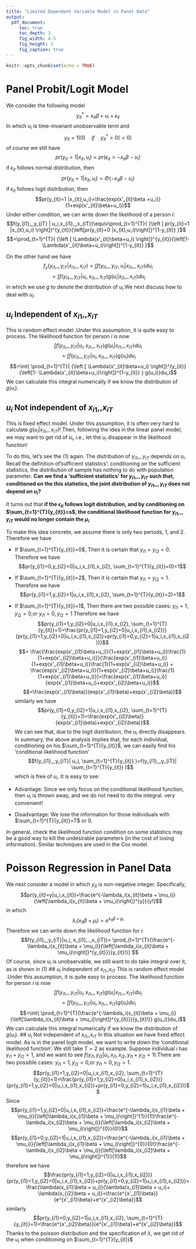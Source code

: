 ---
title: "Limited Dependent Variable Model in Panel Data"
output: 
  pdf_document:
     toc: true
     toc_depth: 3
     fig_width: 4.5
     fig_height: 3
     fig_caption: true
---

```{r setup, include=FALSE}
knitr::opts_chunk$set(echo = TRUE)
```

# Panel Probit/Logit Model 
We consider the following model 
$$y^{*}_{it}= x_{it}\beta+ u_i +\epsilon_{it}$$
In which $u_i$ is time-invariant unobservable term and 
$$y_{it}= 1 (0) \quad if \quad y^{*}_{it}>0 (<0)$$
of course we still have 
$$pr(y_{it}=1 |x_{it},u_i)= pr(\epsilon_{it}>-x_{it}\beta- u_i)$$
if $\epsilon_{it}$ follows normal distribution, then 
$$pr(y_{it}=1 |x_{it},u_i)=\Phi(-x_{it}\beta- u_i)$$
if $\epsilon_{it}$ follows logit distribution, then 
$$pr(y_{it}=1 |x_{it},u_i)=\frac{exp(x'_{it}\beta +u_i)}{1+exp(x'_{it}\beta+u_i)}$$
Under either condition, we can write down the likelihood of a person $i$:
$$f(y_{i1},,,y_{iT} | u_i,x_{i1},,,x_{iT})\equiv\prod_{t=1}^{T}{ {\left [ pr(y_{it}=1 |x_{it},u_i) \right]}^{y_{it}}{\left[pr(y_{it}=0 |x_{it},u_i)\right]}^{1-y_{it}} }$$
$$=\prod_{t=1}^{T}{ {\left [ \Lambda(x'_{it}\beta+u_i) \right]}^{y_{it}}{\left[1-  \Lambda(x'_{it}\beta+u_i)\right]}^{1-y_{it}} }$$

On the other hand we have
$$f_y(y_{i1},,,y_{iT}| x_{i1},,,x_{iT})=\int{f(y_{i1},,,y_{iT},u_i | x_{i1},,,x_{iT})}du_i$$
$$=\int{f(y_{i1},,,y_{iT}|u_i , x_{i1},,,x_{iT})g(u_i |x_{i1},,,x_{iT})}du_i \tag{1}$$
in which we use $g$ to denote the distribution of $u_i$.We next discuss how to deal with $u_i$.

## $u_i$ Independent of $x_{i1},,x_{iT}$
This is random effect model .Under this assumption, it is quite easy to process. The likelihood function for person $i$ is now
$$\int{f(y_{i1},,,y_{iT}|u_i , x_{i1},,,x_{iT})g(u_i |x_{i1},,,x_{iT})}du_i$$
$$=\int{f(y_{i1},,,y_{iT}|u_i , x_{i1},,,x_{iT})g(u_i)}du_i$$
$$=\int{ \prod_{t=1}^{T}{ {\left [ \Lambda(x'_{it}\beta+u_i) \right]}^{y_{it}}{\left[1-  \Lambda(x'_{it}\beta+u_i)\right]}^{1-y_{it}} }  g(u_i)}du_i$$
We can calculate this integral numerically if we know the distribution of $g(u_i)$.

## $u_i$ Not independent of  $x_{i1},,x_{iT}$
This is fixed effect model. Under this assumption, it is often very hard to calculate $g(u_i |x_{i1},,,x_{iT})$! Then, following the idea in the linear panel model, we may want to get rid of $u_i$, i.e., let the $u_i$ disappear in the likelihood function!
<p> To do this, let's see the (1) again. The distribution of $y_{i1},,,y_{iT}$ depends on $u_i$. Recall the definition of'sufficient statistics': conditioning on the sufficient statistics, the distribution of sample has nothing to do with population parameter. <b>Can we find a 'sufficient statistics' for $y_{i1},,,y_{iT}$ such that, conditioned on the this statistics, the joint distribution of $y_{i1},,,y_{iT}$ does not depend on $u_i$?</b></p>
<p> It turns out that <b> if the $\epsilon_{it}$ follows logit distribution, and by conditioning on $\sum_{t=1}^{T}{y_{it}}=s$, the conditional likelihood function for $y_{i1},,,y_{iT}$ would no longer contain the $\mu_i$</b></p>
<p> To make this idea concrete, we assume there is only two periods, 1, and 2. Therefore we have </p>
- If $\sum_{t=1}^{T}{y_{it}}=0$, Then it is certain that $y_{i1}=y_{i2}=0$. Therefore we have 
$$pr(y_{i1}=0,y_{i2}=0|u_i,x_{i1},x_{i2}, \sum_{t=1}^{T}{y_{it}}=0)=1$$
- If $\sum_{t=1}^{T}{y_{it}}=2$, Then it is certain that $y_{i1}=y_{i2}=1$. Therefore we have 
$$pr(y_{i1}=1,y_{i2}=1|u_i,x_{i1},x_{i2}, \sum_{t=1}^{T}{y_{it}}=2)=1$$
- If $\sum_{t=1}^{T}{y_{it}}=1$, Then there are two possible cases: $y_{i1}=1,y_{i2}=0$,or $y_{i1}=0,y_{i2}=1$
Therefore we have
$$pr(y_{i1}=1,y_{i2}=0|u_i,x_{i1},x_{i2}, \sum_{t=1}^{T}{y_{it}}=1)=\frac{pr(y_{i1}=1,y_{i2}=0|u_i,x_{i1},x_{i2})}{pr(y_{i1}=1,y_{i2}=0|u_i,x_{i1},x_{i2})+pr(y_{i1}=0,y_{i2}=1|u_i,x_{i1},x_{i2})}$$
$$= \frac{\frac{exp(x'_{i1}\beta+u_i)}{1+exp(x'_{i1}\beta+u_i)}\frac{1}{1+exp(x'_{i2}\beta+u_i)}}{\frac{exp(x'_{i1}\beta+u_i)}{1+exp(x'_{i1}\beta+u_i)}\frac{1}{1+exp(x'_{i2}\beta+u_i)} + \frac{exp(x'_{i2}\beta+u_i)}{1+exp(x'_{i2}\beta+u_i)}\frac{1}{1+exp(x'_{i1}\beta+u_i)}}=\frac{exp(x'_{i1}\beta+u_i)}{exp(x'_{i1}\beta+u_i)+exp(x'_{i2}\beta+u_i)}$$
$$=\frac{exp(x'_{i1}\beta)}{exp(x'_{i1}\beta)+exp(x'_{i2}\beta)}$$
similarly we have
$$pr(y_{i1}=0,y_{i2}=1|u_i,x_{i1},x_{i2}, \sum_{t=1}^{T}{y_{it}}=1)=\frac{exp(x'_{i2}\beta)}{exp(x'_{i1}\beta)+exp(x'_{i2}\beta)}$$
We can see that, due to the logit distribution, the $u_i$ directly disappears. In summary, the above analysis implies that, for each individual, conditioning on his $\sum_{t=1}^{T}{y_{it}}$, we can easily find his 'conditional likelihood function' $$f(y_{i1},,,y_{iT}| u_i, \sum_{t=1}^{T}{y_{it}} )=f(y_{i1},,,y_{iT}|  \sum_{t=1}^{T}{y_{it}} )$$
which is free of $u_i$. It is easy to see:

- Advantage: Since we only focus on the conditional likelihood function, then $u_i$ is thrown away, and we do not need to do the integral. very convenient!

- Disadvantage: We lose the information for those individuals with $\sum_{t=1}^{T}{y_{it}}=T$ or 0.

In general, check the likelihood function condition on some statistics may be a good way to kill the undesirable parameters (in the cost of losing information). Similar techniques are used in the Cox model. 

# Poisson Regression in Panel Data
We next consider a model in which $y_{it}$ is non-negative integer. Specifically,
$$pr(y_{it}=y|u_i,x_{it})=\frac{e^{-\lambda_i(x_{it}\beta + \mu_i)}{\left[\lambda_i(x_{it}\beta + \mu_i)\right]}^{y}}{y!}$$
in which $$\lambda_i(x_{it}\beta + \mu_i)= e^{x_{it}\beta + \mu_i}$$
Therefore we can write down the likelihood function for $i$:
$$f(y_{i1},,,y_{iT}|u_i, x_{i1},..,x_{iT})= \prod_{t=1}^{T}{\frac{e^{-\lambda_i(x_{it}\beta + \mu_i)}{\left[\lambda_i(x_{it}\beta + \mu_i)\right]}^{y_{it}}}{y_{it}!}} $$
Of course, since $u_i$ is unobservable, we still want to do take integral over it, as is shown in (1)
## $u_i$ Independent of $x_{i1},,x_{iT}$
This is random effect model .Under this assumption, it is quite easy to process. The likelihood function for person $i$ is now
$$\int{f(y_{i1},,,y_{iT}|u_i , x_{i1},,,x_{iT})g(u_i |x_{i1},,,x_{iT})}du_i$$
$$=\int{f(y_{i1},,,y_{iT}|u_i , x_{i1},,,x_{iT})g(u_i)}du_i$$
$$=\int{ \prod_{t=1}^{T}{\frac{e^{-\lambda_i(x_{it}\beta + \mu_i)}{\left[\lambda_i(x_{it}\beta + \mu_i)\right]}^{y_{it}}}{y_{it}!}}  g(u_i)}du_i$$
We can calculate this integral numerically if we know the distribution of $g(u_i)$.
## $u_i$ Not independent of  $x_{i1},,x_{iT}$
In this situation we have fixed effect model. As is in the panel logit model, we want to write down the 'conditional likelihood function'. We still take $T=2$ as example. Suppose individual $i$ has $y_{i1}+y_{i2}=1$, and we want to see $f(y_{i1},y_{i2}| u_i, x_{i1},x_{i2},y_{i1}+y_{i2}=1 )$.There are two possible cases: $y_{i1}=1,y_{i2}=0$,or $y_{i1}=0,y_{i2}=1$.
$$pr(y_{i1}=1,y_{i2}=0|u_i,x_{i1},x_{i2}, \sum_{t=1}^{T}{y_{it}}=1)=\frac{pr(y_{i1}=1,y_{i2}=0|u_i,x_{i1},x_{i2})}{pr(y_{i1}=1,y_{i2}=0|u_i,x_{i1},x_{i2})+pr(y_{i1}=0,y_{i2}=1|u_i,x_{i1},x_{i2})}$$
Since
$$pr(y_{i1}=1,y_{i2}=0|u_i,x_{i1},x_{i2})=\frac{e^{-\lambda_i(x_{i1}\beta + \mu_i)}{\left[\lambda_i(x_{i1}\beta + \mu_i)\right]}^{1}}{1!}\frac{e^{-\lambda_i(x_{i2}\beta + \mu_i)}{\left[\lambda_i(x_{i2}\beta + \mu_i)\right]}^{0}}{0!}$$
$$pr(y_{i1}=0,y_{i2}=1|u_i,x_{i1},x_{i2})=\frac{e^{-\lambda_i(x_{i1}\beta + \mu_i)}{\left[\lambda_i(x_{i1}\beta + \mu_i)\right]}^{0}}{0!}\frac{e^{-\lambda_i(x_{i2}\beta + \mu_i)}{\left[\lambda_i(x_{i2}\beta + \mu_i)\right]}^{1}}{1!}$$
therefore we have 
$$\frac{pr(y_{i1}=1,y_{i2}=0|u_i,x_{i1},x_{i2})}{pr(y_{i1}=1,y_{i2}=0|u_i,x_{i1},x_{i2})+pr(y_{i1}=0,y_{i2}=1|u_i,x_{i1},x_{i2})}=
\frac{\lambda(x_{i1}\beta + u_i)}{\lambda(x_{i1}\beta + u_i)+ \lambda(x_{i2}\beta + u_i)}=\frac{e^{x'_{i1}\beta}}{e^{x'_{i1}\beta}+e^{x'_{i2}\beta}}$$
similarly 
$$pr(y_{i1}=0,y_{i2}=1|u_i,x_{i1},x_{i2}, \sum_{t=1}^{T}{y_{it}}=1)=\frac{e^{x'_{i2}\beta}}{e^{x'_{i1}\beta}+e^{x'_{i2}\beta}}$$
Thanks to the poisson distribution and the specification of $\lambda$, we get rid of the $u_i$ when conditioning on $\sum_{t=1}^{T}{y_{it}}$